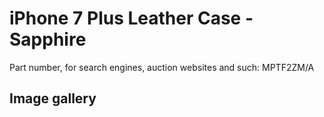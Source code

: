 
# iPhone 7 Plus Leather Case - Sapphire

Part number, for search engines, auction websites and such: MPTF2ZM/A

## Image gallery

<div style={{ width: "768px" }}>
  <GalleryComponent
    images={[
      {
        original: "/everysource/MPTF2.webp",
        thumbnail: "/everypreview/MPTF2.webp",
      },
      {
        original: "/everysource/MPTF2_AV1_GOLD.webp",
        thumbnail: "/everypreview/MPTF2_AV1_GOLD.webp",
      },
      {
        original: "/everysource/MPTF2_AV1_JET_BLACK.webp",
        thumbnail: "/everypreview/MPTF2_AV1_JET_BLACK.webp",
      },
      {
        original: "/everysource/MPTF2_AV1_RED.webp",
        thumbnail: "/everypreview/MPTF2_AV1_RED.webp",
      },
      {
        original: "/everysource/MPTF2_AV1_SILVER.webp",
        thumbnail: "/everypreview/MPTF2_AV1_SILVER.webp",
      },
      {
        original: "/everysource/MPTF2_AV2.webp",
        thumbnail: "/everypreview/MPTF2_AV2.webp",
      }
    ]}
  />
</div>